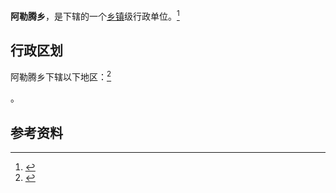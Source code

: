 {{中国乡级行政区|62/09/24/203/000}}

'''阿勒腾乡'''，是{{PRC admin/fullname|62/09/24/203/000|3}}下辖的一个[[乡镇|乡镇]]级行政单位。<ref>{{PRC admin/ref sgc|{{PRC admin/parent|62/09/24/203/000}}}}</ref>

== 行政区划 ==

阿勒腾乡下辖以下地区：<ref>{{PRC admin/ref sgc|62/09/24/203/000}}</ref>

{{PRC admin/children|62/09/24/203/000}}。

== 参考资料 ==

{{reflist}}

{{行政区划小作品}}
{{PRC admin/navcat|62/09/24/203/000}}